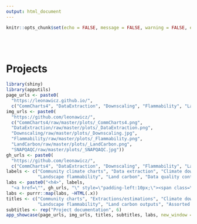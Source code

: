 ```yaml
---
output: html_document
---
```


```r
knitr::opts_chunk$set(echo = FALSE, message = FALSE, warning = FALSE, error = FALSE, tidy = TRUE)
```

<br><br>

# Projects

```r
library(shiny)
library(apputils)
page_urls <- paste0(
  "https://leonawicz.github.io/", 
  c("CommCharts4", "DataExtraction", "Downscaling", "Flammability", "LandCarbon", "SNAPQAQC"))
img_urls <- paste0(
  "https://github.com/leonawicz/",
  c("CommCharts4/raw/master/plots/_CommCharts4.png",
  "DataExtraction/raw/master/plots/_DataExtraction.png",
  "Downscaling/raw/master/plots/_Downscaling.jpg",
  "Flammability/raw/master/plots/_Flammability.png",
  "LandCarbon/raw/master/plots/_LandCarbon.png",
  "SNAPQAQC/raw/master/plots/_SNAPQAQC.jpg"))
gh_urls <- paste0(
  "https://github.com/leonawicz/",
  c("CommCharts4", "DataExtraction", "Downscaling", "Flammability", "LandCarbon", "SNAPQAQC"))
labels <- c("Community climate charts", "Data extraction", "Climate downscaling", 
            "Landscape flammability", "Land carbon", "Data quality control")
labs <- paste0("<h4>", labels,
  "<a href=\"", gh_urls, "\" style=\"padding-left:10px;\"><span class=\"fa fa-github fa-lg\"></span></a></h4>")
labs <- purrr::map(labs, ~HTML(.x))
titles <- c("Community charts", "Extractions/estimations", "Climate downscaling",
            "Landscape flammability", "Land carbon outputs", "Assorted QC code")
subtitles <- rep("Project documentation", 6)
app_showcase(page_urls, img_urls, titles, subtitles, labs, new_window = FALSE)
```
